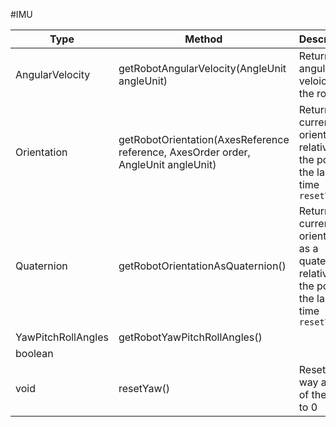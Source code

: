 #IMU

| Type               | Method                                                                             | Description                                                                                           |
|--------------------|------------------------------------------------------------------------------------|-------------------------------------------------------------------------------------------------------|
| AngularVelocity    | getRobotAngularVelocity(AngleUnit angleUnit)                                       | Returns the angular veloicty of the robot                                                             |
| Orientation        | getRobotOrientation(AxesReference reference, AxesOrder order, AngleUnit angleUnit) | Returns the current orientation relative to the position the last time `resetYaw()`                  |
| Quaternion         | getRobotOrientationAsQuaternion()                                                  | Returns the current orientation as a quaternion, relative to the position the last time `resetYaw()` |
| YawPitchRollAngles | getRobotYawPitchRollAngles()                                                       |                                                                                                       |
| boolean            |                                                                                    |                                                                                                       |
| void               | resetYaw()                                                                         | Resets the way angle of the robot to 0                                                                |